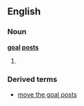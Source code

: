 ==English==

===Noun===
'''[[goal]] [[posts]]'''

# {{plural of|[[goal post]]}}

===Derived terms===
*[[move the goal posts]]